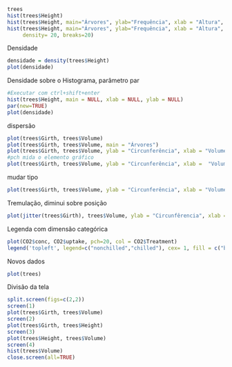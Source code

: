 ```r
trees
hist(trees$Height)
hist(trees$Height, main="Árvores", ylab="Frequência", xlab = "Altura", col="blue")
hist(trees$Height, main="Árvores", ylab="Frequência", xlab = "Altura", col="blue",
     density= 20, breaks=20)
```
Densidade
```r
densidade = density(trees$Height)
plot(densidade)
```
Densidade sobre o Histograma, parâmetro par
```r
#Executar com ctrl+shift+enter
hist(trees$Height, main = NULL, xlab = NULL, ylab = NULL)
par(new=TRUE)
plot(densidade)
```
dispersão
```r
plot(trees$Girth, trees$Volume)
plot(trees$Girth, trees$Volume, main = "Árvores")
plot(trees$Girth, trees$Volume, ylab = "Circunferência", xlab = "Volume", col = "blue", main = "Árvores")
#pch mida o elemento gráfico
plot(trees$Girth, trees$Volume, ylab = "Circunferência", xlab =  "Volume", col = "blue", main = "Árvores", pch=20)
```
mudar tipo
```r
plot(trees$Girth, trees$Volume, ylab = "Circunferência", xlab = "Volume", col = "blue", main = "Árvores", pch=20, type="l")
```
Tremulação, diminui sobre posição
```r
plot(jitter(trees$Girth), trees$Volume, ylab = "Circunfêrencia", xlab = "Volume", col = "blue", main = "Árvores")
```
Legenda com dimensão categórica
```r
plot(CO2$conc, CO2$uptake, pch=20, col = CO2$Treatment)
legend('topleft', legend=c("nonchilled","chilled"), cex= 1, fill = c("black","red"))
```
Novos dados
```r
plot(trees)
```
Divisão da tela
```r
split.screen(figs=c(2,2))
screen(1)
plot(trees$Girth, trees$Volume)
screen(2)
plot(trees$Girth, trees$Height)
screen(3)
plot(trees$Height, trees$Volume)
screen(4)
hist(trees$Volume)
close.screen(all=TRUE)

```

